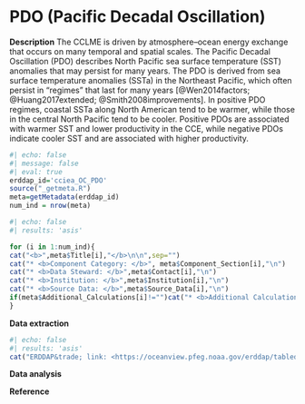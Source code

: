 # PDO (Pacific Decadal Oscillation)

**Description** The CCLME is driven by atmosphere–ocean energy exchange that occurs on many temporal and spatial scales. The Pacific Decadal Oscillation (PDO) describes North Pacific sea surface temperature (SST) anomalies that may persist for many years. The PDO is derived from sea surface temperature anomalies (SSTa) in the Northeast Pacific, which often persist in “regimes” that last for many years [@Wen2014factors; @Huang2017extended; @Smith2008improvements]. In positive PDO regimes, coastal SSTa along North American tend to be warmer, while those in the central North Pacific tend to be cooler. Positive PDOs are associated with warmer SST and lower productivity in the CCE, while negative PDOs indicate cooler SST and are associated with higher productivity.

```r
#| echo: false
#| message: false
#| eval: true
erddap_id='cciea_OC_PDO'
source("_getmeta.R")
meta=getMetadata(erddap_id)
num_ind = nrow(meta)
```

```r
#| echo: false
#| results: 'asis'

for (i in 1:num_ind){
cat("<b>",meta$Title[i],"</b>\n\n",sep="")
cat("* <b>Component Category: </b>", meta$Component_Section[i],"\n")
cat("* <b>Data Steward: </b>",meta$Contact[i],"\n")
cat("* <b>Institution: </b>",meta$Institution[i],"\n")
cat("* <b>Source Data: </b>",meta$Source_Data[i],"\n")
if(meta$Additional_Calculations[i]!="")cat("* <b>Additional Calculations: </b>",meta$Additional_Calculations[i],"\n")
}
```

**Data extraction**

```r
#| echo: false
#| results: 'asis'
cat("ERDDAP&trade; link: <https://oceanview.pfeg.noaa.gov/erddap/tabledap/",erddap_id,".html>",sep="")
```

**Data analysis**

**Reference**
